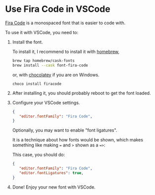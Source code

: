 # Use Fira Code in VSCode

[Fira Code](https://github.com/tonsky/FiraCode) is a monospaced font that is easier to code with.

To use it with VSCode, you need to:

1. Install the font.

   To install it, I recommend to install it with [homebrew](https://brew.sh/),

   ```bash
   brew tap homebrew/cask-fonts
   brew install --cask font-fira-code
   ```

   or, with [chocolatey](https://chocolatey.org/) if you are on Windows.

   ```
   choco install firacode
   ```
2. After installing it, you should probably reboot to get the font loaded.

3. Configure your VSCode settings.

   ```json
   {
      "editor.fontFamily": "Fira Code",
   }
   ```

   Optionally, you may want to enable "font ligatures".
   
   It is a technique about how fonts would be shown, which makes something like making `=` and `>` shown as a `=>`:

   This case, you should do:

   ```json
   {
      "editor.fontFamily": "Fira Code",
      "editor.fontLigatures": true,
   }
   ```

4. Done! Enjoy your new font with VSCode.